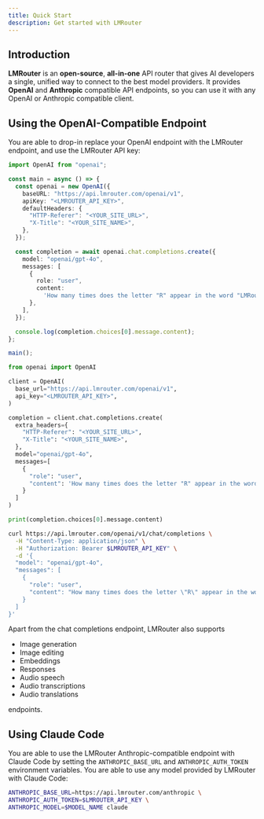 ```yaml
---
title: Quick Start
description: Get started with LMRouter
---
```


## Introduction

**LMRouter** is an **open-source**, **all-in-one** API router that gives AI developers a single, unified way to connect to the best model providers. It provides **OpenAI** and **Anthropic** compatible API endpoints, so you can use it with any OpenAI or Anthropic compatible client.

## Using the OpenAI-Compatible Endpoint

You are able to drop-in replace your OpenAI endpoint with the LMRouter endpoint, and use the LMRouter API key:

```typescript tab="TypeScript"
import OpenAI from "openai";

const main = async () => {
  const openai = new OpenAI({
    baseURL: "https://api.lmrouter.com/openai/v1",
    apiKey: "<LMROUTER_API_KEY>",
    defaultHeaders: {
      "HTTP-Referer": "<YOUR_SITE_URL>",
      "X-Title": "<YOUR_SITE_NAME>",
    },
  });

  const completion = await openai.chat.completions.create({
    model: "openai/gpt-4o",
    messages: [
      {
        role: "user",
        content:
          'How many times does the letter "R" appear in the word "LMRouter"?',
      },
    ],
  });

  console.log(completion.choices[0].message.content);
};

main();
```

```python tab="Python"
from openai import OpenAI

client = OpenAI(
  base_url="https://api.lmrouter.com/openai/v1",
  api_key="<LMROUTER_API_KEY>",
)

completion = client.chat.completions.create(
  extra_headers={
    "HTTP-Referer": "<YOUR_SITE_URL>",
    "X-Title": "<YOUR_SITE_NAME>",
  },
  model="openai/gpt-4o",
  messages=[
    {
      "role": "user",
      "content": 'How many times does the letter "R" appear in the word "LMRouter"?'
    }
  ]
)

print(completion.choices[0].message.content)
```

```bash tab="Bash"
curl https://api.lmrouter.com/openai/v1/chat/completions \
  -H "Content-Type: application/json" \
  -H "Authorization: Bearer $LMROUTER_API_KEY" \
  -d '{
  "model": "openai/gpt-4o",
  "messages": [
    {
      "role": "user",
      "content": "How many times does the letter \"R\" appear in the word \"LMRouter\"?"
    }
  ]
}'
```

Apart from the chat completions endpoint, LMRouter also supports

* Image generation
* Image editing
* Embeddings
* Responses
* Audio speech
* Audio transcriptions
* Audio translations

endpoints.

## Using Claude Code

You are able to use the LMRouter Anthropic-compatible endpoint with Claude Code by setting the `ANTHROPIC_BASE_URL` and `ANTHROPIC_AUTH_TOKEN` environment variables. You are able to use any model provided by LMRouter with Claude Code:

```bash tab="Bash"
ANTHROPIC_BASE_URL=https://api.lmrouter.com/anthropic \
ANTHROPIC_AUTH_TOKEN=$LMROUTER_API_KEY \
ANTHROPIC_MODEL=$MODEL_NAME claude
```
